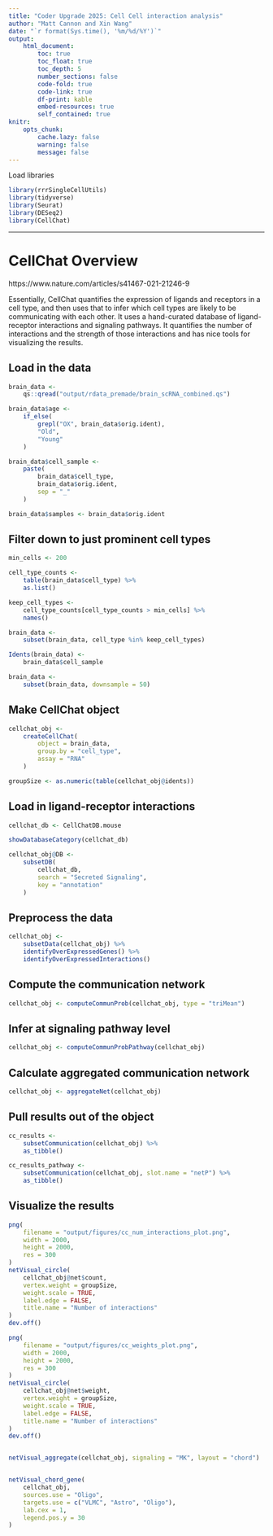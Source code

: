 ```yaml
---
title: "Coder Upgrade 2025: Cell Cell interaction analysis"
author: "Matt Cannon and Xin Wang"
date: "`r format(Sys.time(), '%m/%d/%Y')`"
output:
    html_document:
        toc: true
        toc_float: true
        toc_depth: 5
        number_sections: false
        code-fold: true
        code-link: true
        df-print: kable
        embed-resources: true
        self_contained: true
knitr:
    opts_chunk:
        cache.lazy: false
        warning: false
        message: false
---
```


Load libraries
```r
library(rrrSingleCellUtils)
library(tidyverse)
library(Seurat)
library(DESeq2)
library(CellChat)
```


--------------------------------------------------------------------------------

# CellChat Overview

https://www.nature.com/articles/s41467-021-21246-9

Essentially, CellChat quantifies the expression of ligands and receptors in a cell type, and then uses that to infer which cell types are likely to be communicating with each other. It uses a hand-curated database of ligand-receptor interactions and signaling pathways. It quantifies the number of interactions and the strength of those interactions and has nice tools for visualizing the results.

## Load in the data

```r
brain_data <-
    qs::qread("output/rdata_premade/brain_scRNA_combined.qs")

brain_data$age <-
    if_else(
        grepl("OX", brain_data$orig.ident),
        "Old",
        "Young"
    )

brain_data$cell_sample <-
    paste(
        brain_data$cell_type,
        brain_data$orig.ident,
        sep = "_"
    )

brain_data$samples <- brain_data$orig.ident
```

## Filter down to just prominent cell types
```r
min_cells <- 200

cell_type_counts <-
    table(brain_data$cell_type) %>%
    as.list()

keep_cell_types <-
    cell_type_counts[cell_type_counts > min_cells] %>%
    names()

brain_data <-
    subset(brain_data, cell_type %in% keep_cell_types)

Idents(brain_data) <-
    brain_data$cell_sample

brain_data <-
    subset(brain_data, downsample = 50)
```

## Make CellChat object
```r
cellchat_obj <-
    createCellChat(
        object = brain_data,
        group.by = "cell_type",
        assay = "RNA"
    )

groupSize <- as.numeric(table(cellchat_obj@idents))
```


## Load in ligand-receptor interactions
```r
cellchat_db <- CellChatDB.mouse

showDatabaseCategory(cellchat_db)

cellchat_obj@DB <-
    subsetDB(
        cellchat_db,
        search = "Secreted Signaling",
        key = "annotation"
    )
```

## Preprocess the data
```r
cellchat_obj <-
    subsetData(cellchat_obj) %>%
    identifyOverExpressedGenes() %>%
    identifyOverExpressedInteractions()
```

## Compute the communication network
```r
cellchat_obj <- computeCommunProb(cellchat_obj, type = "triMean")
```

## Infer at signaling pathway level
```r
cellchat_obj <- computeCommunProbPathway(cellchat_obj)
```

## Calculate aggregated communication network
```r
cellchat_obj <- aggregateNet(cellchat_obj)
```

## Pull results out of the object
```r
cc_results <-
    subsetCommunication(cellchat_obj) %>%
    as_tibble()

cc_results_pathway <-
    subsetCommunication(cellchat_obj, slot.name = "netP") %>%
    as_tibble()
```

## Visualize the results
```r
png(
    filename = "output/figures/cc_num_interactions_plot.png",
    width = 2000,
    height = 2000,
    res = 300
)
netVisual_circle(
    cellchat_obj@net$count,
    vertex.weight = groupSize,
    weight.scale = TRUE,
    label.edge = FALSE,
    title.name = "Number of interactions"
)
dev.off()

png(
    filename = "output/figures/cc_weights_plot.png",
    width = 2000,
    height = 2000,
    res = 300
)
netVisual_circle(
    cellchat_obj@net$weight,
    vertex.weight = groupSize,
    weight.scale = TRUE,
    label.edge = FALSE,
    title.name = "Number of interactions"
)
dev.off()


netVisual_aggregate(cellchat_obj, signaling = "MK", layout = "chord")


netVisual_chord_gene(
    cellchat_obj,
    sources.use = "Oligo",
    targets.use = c("VLMC", "Astro", "Oligo"),
    lab.cex = 1,
    legend.pos.y = 30
)
```
